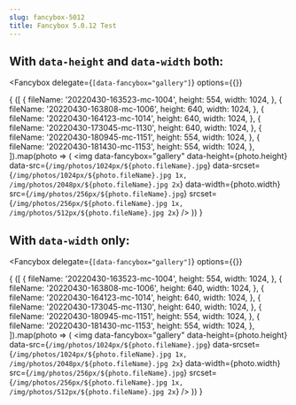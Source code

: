 ```yaml
---
slug: fancybox-5012
title: Fancybox 5.0.12 Test
---
```



## With `data-height` and `data-width` both:

<Fancybox
  delegate={`[data-fancybox="gallery"]`}
  options={{}}
>
{
  ([
  {
    fileName: '20220430-163523-mc-1004',
    height: 554,
    width: 1024,
  },
  {
    fileName: '20220430-163808-mc-1006',
    height: 640,
    width: 1024,
  },
  {
    fileName: '20220430-164123-mc-1014',
    height: 640,
    width: 1024,
  },
  {
    fileName: '20220430-173045-mc-1130',
    height: 640,
    width: 1024,
  },
  {
    fileName: '20220430-180945-mc-1151',
    height: 554,
    width: 1024,
  },
  {
    fileName: '20220430-181430-mc-1153',
    height: 554,
    width: 1024,
  },
]).map(photo => (
  <img
    data-fancybox="gallery"
    data-height={photo.height}
    data-src={`/img/photos/1024px/${photo.fileName}.jpg`}
    data-srcset={`/img/photos/1024px/${photo.fileName}.jpg 1x, /img/photos/2048px/${photo.fileName}.jpg 2x`}
    data-width={photo.width}
    src={`/img/photos/256px/${photo.fileName}.jpg`}
    srcset={`/img/photos/256px/${photo.fileName}.jpg 1x, /img/photos/512px/${photo.fileName}.jpg 2x`}
  />
))
}
</Fancybox>

## With `data-width` only:

<Fancybox
  delegate={`[data-fancybox="gallery"]`}
  options={{}}
>
{
  ([
  {
    fileName: '20220430-163523-mc-1004',
    height: 554,
    width: 1024,
  },
  {
    fileName: '20220430-163808-mc-1006',
    height: 640,
    width: 1024,
  },
  {
    fileName: '20220430-164123-mc-1014',
    height: 640,
    width: 1024,
  },
  {
    fileName: '20220430-173045-mc-1130',
    height: 640,
    width: 1024,
  },
  {
    fileName: '20220430-180945-mc-1151',
    height: 554,
    width: 1024,
  },
  {
    fileName: '20220430-181430-mc-1153',
    height: 554,
    width: 1024,
  },
]).map(photo => (
  <img
    data-fancybox="gallery"
    data-height={photo.height}
    data-src={`/img/photos/1024px/${photo.fileName}.jpg`}
    data-srcset={`/img/photos/1024px/${photo.fileName}.jpg 1x, /img/photos/2048px/${photo.fileName}.jpg 2x`}
    data-width={photo.width}
    src={`/img/photos/256px/${photo.fileName}.jpg`}
    srcset={`/img/photos/256px/${photo.fileName}.jpg 1x, /img/photos/512px/${photo.fileName}.jpg 2x`}
  />
))
}
</Fancybox>
